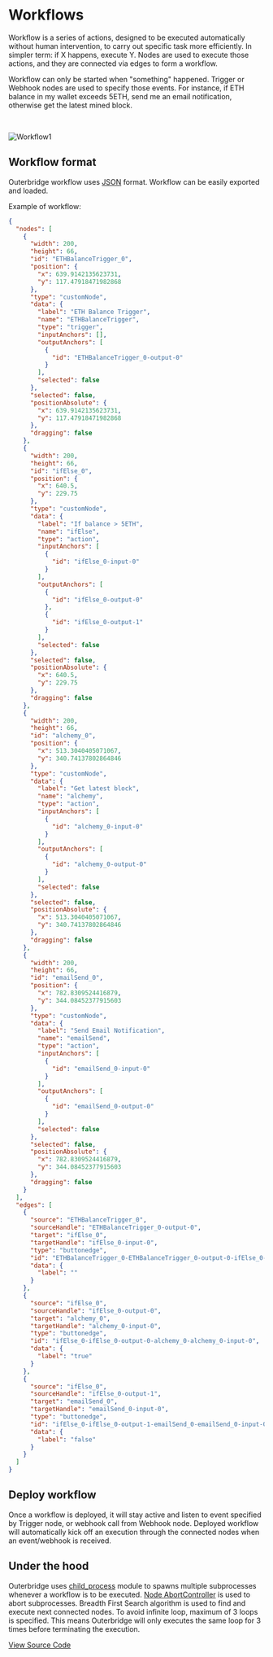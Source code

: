
# Workflows

Workflow is a series of actions, designed to be executed automatically without human intervention, to carry out specific task more efficiently. In simpler term: if X happens, execute Y.
Nodes are used to execute those actions, and they are connected via edges to form a workflow.

Workflow can only be started when "something" happened. Trigger or Webhook nodes are used to specify those events. 
For instance, if ETH balance in my wallet exceeds 5ETH, send me an email notification, otherwise get the latest mined block.

<br />
 
![Workflow1](../../public/workflow_example1.jpg)

## Workflow format

Outerbridge workflow uses [JSON](https://en.wikipedia.org/wiki/JSON) format. Workflow can be easily exported and loaded.

Example of workflow:

```json
{
  "nodes": [
    {
      "width": 200,
      "height": 66,
      "id": "ETHBalanceTrigger_0",
      "position": {
        "x": 639.9142135623731,
        "y": 117.47918471982868
      },
      "type": "customNode",
      "data": {
        "label": "ETH Balance Trigger",
        "name": "ETHBalanceTrigger",
        "type": "trigger",
        "inputAnchors": [],
        "outputAnchors": [
          {
            "id": "ETHBalanceTrigger_0-output-0"
          }
        ],
        "selected": false
      },
      "selected": false,
      "positionAbsolute": {
        "x": 639.9142135623731,
        "y": 117.47918471982868
      },
      "dragging": false
    },
    {
      "width": 200,
      "height": 66,
      "id": "ifElse_0",
      "position": {
        "x": 640.5,
        "y": 229.75
      },
      "type": "customNode",
      "data": {
        "label": "If balance > 5ETH",
        "name": "ifElse",
        "type": "action",
        "inputAnchors": [
          {
            "id": "ifElse_0-input-0"
          }
        ],
        "outputAnchors": [
          {
            "id": "ifElse_0-output-0"
          },
          {
            "id": "ifElse_0-output-1"
          }
        ],
        "selected": false
      },
      "selected": false,
      "positionAbsolute": {
        "x": 640.5,
        "y": 229.75
      },
      "dragging": false
    },
    {
      "width": 200,
      "height": 66,
      "id": "alchemy_0",
      "position": {
        "x": 513.3040405071067,
        "y": 340.74137802864846
      },
      "type": "customNode",
      "data": {
        "label": "Get latest block",
        "name": "alchemy",
        "type": "action",
        "inputAnchors": [
          {
            "id": "alchemy_0-input-0"
          }
        ],
        "outputAnchors": [
          {
            "id": "alchemy_0-output-0"
          }
        ],
        "selected": false
      },
      "selected": false,
      "positionAbsolute": {
        "x": 513.3040405071067,
        "y": 340.74137802864846
      },
      "dragging": false
    },
    {
      "width": 200,
      "height": 66,
      "id": "emailSend_0",
      "position": {
        "x": 782.8309524416879,
        "y": 344.08452377915603
      },
      "type": "customNode",
      "data": {
        "label": "Send Email Notification",
        "name": "emailSend",
        "type": "action",
        "inputAnchors": [
          {
            "id": "emailSend_0-input-0"
          }
        ],
        "outputAnchors": [
          {
            "id": "emailSend_0-output-0"
          }
        ],
        "selected": false
      },
      "selected": false,
      "positionAbsolute": {
        "x": 782.8309524416879,
        "y": 344.08452377915603
      },
      "dragging": false
    }
  ],
  "edges": [
    {
      "source": "ETHBalanceTrigger_0",
      "sourceHandle": "ETHBalanceTrigger_0-output-0",
      "target": "ifElse_0",
      "targetHandle": "ifElse_0-input-0",
      "type": "buttonedge",
      "id": "ETHBalanceTrigger_0-ETHBalanceTrigger_0-output-0-ifElse_0-ifElse_0-input-0",
      "data": {
        "label": ""
      }
    },
    {
      "source": "ifElse_0",
      "sourceHandle": "ifElse_0-output-0",
      "target": "alchemy_0",
      "targetHandle": "alchemy_0-input-0",
      "type": "buttonedge",
      "id": "ifElse_0-ifElse_0-output-0-alchemy_0-alchemy_0-input-0",
      "data": {
        "label": "true"
      }
    },
    {
      "source": "ifElse_0",
      "sourceHandle": "ifElse_0-output-1",
      "target": "emailSend_0",
      "targetHandle": "emailSend_0-input-0",
      "type": "buttonedge",
      "id": "ifElse_0-ifElse_0-output-1-emailSend_0-emailSend_0-input-0",
      "data": {
        "label": "false"
      }
    }
  ]
}
```

## Deploy workflow

Once a workflow is deployed, it will stay active and listen to event specified by Trigger node, or webhook call from Webhook node. 
Deployed workflow will automatically kick off an execution through the connected nodes when an event/webhook is received. 

## Under the hood
Outerbridge uses [child_process](https://nodejs.org/api/child_process.html) module to spawns multiple subprocesses whenever a workflow is to be executed. 
[Node AbortController](https://www.npmjs.com/package/node-abort-controller) is used to abort subprocesses. 
Breadth First Search algorithm is used to find and execute next connected nodes. To avoid infinite loop, maximum of 3 loops is specified. This means Outerbridge will only executes the same loop for 3 times before terminating the execution.

[View Source Code](https://github.com/Outerbridgeio/Outerbridge/blob/master/packages/server/src/ChildProcess.ts#L36)